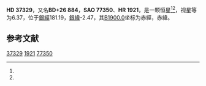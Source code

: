 {{Starbox begin
| name = HD 37329
}}
{{Starbox observe
| epoch = [[J2000.0|J2000.0]]
| constell = {{星座名待查}}<ref name=SIMBAD>{{cite web
 | url=http://simbad.u-strasbg.fr/simbad/sim-id?Ident=HR+1921
 | title =Pulsating variable Star
 | publisher=Centre de Données astronomiques de Strasbourg
 | work=SIMBAD
 | accessdate=2012-07-13}}</ref><ref name=DATA>{{cite web
 | url=http://vizier.u-strasbg.fr/viz-bin/VizieR-5?-out.add=.&-source=5050&-corr=PK=HR&-out.max=9999&HR=1921
 | title=VizieR Detailed Page
 | accessdate=2012-07-13
 | archive-date=2020-08-15
 | archive-url=https://web.archive.org/web/20200815055141/http://vizier.u-strasbg.fr/viz-bin/VizieR-5?-out.add=.&-source=5050&-corr=PK=HR&-out.max=9999&HR=1921
 | dead-url=no
 }}</ref>
| 星官 = 
| ra = {{RA|5|38|57.4}}<ref name=SIMBAD /><ref name=DATA />
| dec = {{DEC|+26|37|4}}<ref name=SIMBAD /><ref name=DATA />
| appmag_v = 6.37<ref name=SIMBAD /><ref name=DATA />
}}
{{Starbox character
| class = G9III<ref name=SIMBAD /><ref name=DATA />
| b-v = <ref name=SIMBAD /><ref name=DATA />
| u-b = <ref name=SIMBAD /><ref name=DATA />
| r-i = <ref name=SIMBAD /><ref name=DATA />
| variable = 
}}
{{Starbox astrometry
| radial_v = 
| prop_mo_ra = 15
| parallax = 
| p_error = 
}}
{{Starbox catalog
| names =BD+26 884，[[SAO星表|SAO]] 77350，[[HD星表|HD]] 37329，[[HR星表|HR]] 1921}}
{{Starbox reference |Simbad=HR+1921}}
{{Starbox end}}

'''HD 37329'''，又名'''BD+26 884'''，'''SAO 77350'''、'''HR 1921'''，是一颗恒星<ref name=SIMBAD /><ref name=DATA />，视星等为6.37，位于[[銀道座標系|銀經]]181.19，[[銀道座標系|銀緯]]-2.47，其[[B1900.0|B1900.0]]坐标为赤經{{RA|5|32|43.3}}，赤緯{{DEC|+26|-2.47|35}}。

== 参考文献 ==
{{reflist}}

{{star-stub}}

[[Category:HD和HDE天體|37329]]
[[Category:HR天體|1921]]
[[Category:SAO天體|77350]]
